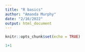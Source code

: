 ```yaml
---
title: "R basics"
author: "Amanda Murphy"
date: "2/16/2022"
output: html_document
---
```


```r
knitr::opts_chunk$set(echo = TRUE)
```


```r
1+1

```

